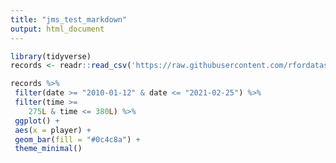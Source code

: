 ```yaml
---
title: "jms_test_markdown"
output: html_document
---
```


```r
library(tidyverse)
records <- readr::read_csv('https://raw.githubusercontent.com/rfordatascience/tidytuesday/master/data/2021/2021-05-25/records.csv')

```

```r
records %>%
 filter(date >= "2010-01-12" & date <= "2021-02-25") %>%
 filter(time >= 
    275L & time <= 380L) %>%
 ggplot() +
 aes(x = player) +
 geom_bar(fill = "#0c4c8a") +
 theme_minimal()
```

